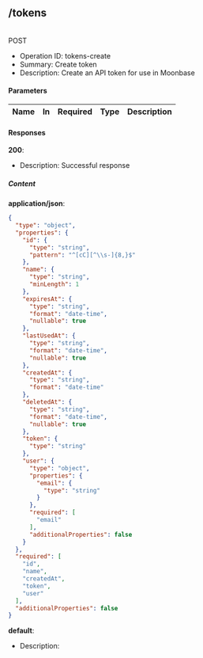 ## /tokens

<br/>
      <span
      style={{
        backgroundColor: 'blue',
        color: 'white',
        textAlign: 'center',
        padding: '4px 8px',
        borderRadius: '5px',
        fontWeight: '700',
      }}
    >POST</span>
      
- Operation ID: tokens-create
- Summary: Create token
- Description: Create an API token for use in Moonbase

#### Parameters

| Name | In | Required | Type | Description |
| ---- | -- | -------- | ---- | ----------- |

#### Responses

**200**:
- Description: Successful response
##### Content

**application/json**:
```json
{
  "type": "object",
  "properties": {
    "id": {
      "type": "string",
      "pattern": "^[cC][^\\s-]{8,}$"
    },
    "name": {
      "type": "string",
      "minLength": 1
    },
    "expiresAt": {
      "type": "string",
      "format": "date-time",
      "nullable": true
    },
    "lastUsedAt": {
      "type": "string",
      "format": "date-time",
      "nullable": true
    },
    "createdAt": {
      "type": "string",
      "format": "date-time"
    },
    "deletedAt": {
      "type": "string",
      "format": "date-time",
      "nullable": true
    },
    "token": {
      "type": "string"
    },
    "user": {
      "type": "object",
      "properties": {
        "email": {
          "type": "string"
        }
      },
      "required": [
        "email"
      ],
      "additionalProperties": false
    }
  },
  "required": [
    "id",
    "name",
    "createdAt",
    "token",
    "user"
  ],
  "additionalProperties": false
}
```
**default**:
- Description: 


